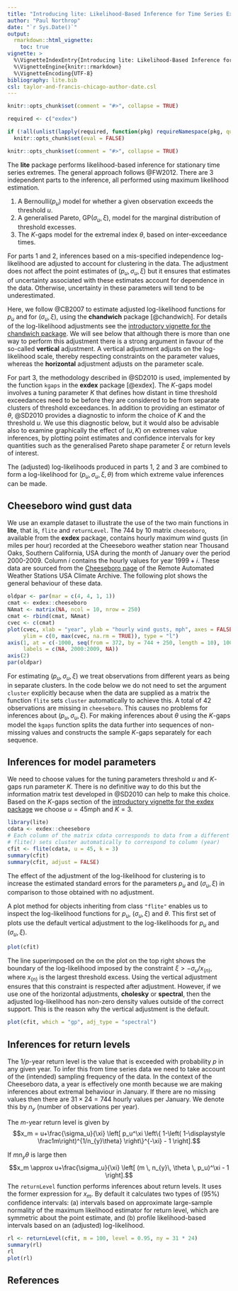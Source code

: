 ```yaml
---
title: "Introducing lite: Likelihood-Based Inference for Time Series Extremes"
author: "Paul Northrop"
date: "`r Sys.Date()`"
output: 
  rmarkdown::html_vignette:
    toc: true
vignette: >
  %\VignetteIndexEntry{Introducing lite: Likelihood-Based Inference for Time Series Extremes}
  %\VignetteEngine{knitr::rmarkdown}
  %\VignetteEncoding{UTF-8}
bibliography: lite.bib
csl: taylor-and-francis-chicago-author-date.csl
---
```


```r
knitr::opts_chunk$set(comment = "#>", collapse = TRUE)

required <- c("exdex")

if (!all(unlist(lapply(required, function(pkg) requireNamespace(pkg, quietly = TRUE)))))
  knitr::opts_chunk$set(eval = FALSE)
```

```r
knitr::opts_chunk$set(comment = "#>", collapse = TRUE)
```

The **lite** package performs likelihood-based inference for stationary time series extremes.  The general approach follows @FW2012. There are 3 independent parts to the inference, all performed using maximum likelihood estimation.

1. A Bernoulli$(p_u)$ model for whether a given observation exceeds the threshold $u$.
2. A generalised Pareto, GP$(\sigma_u, \xi)$, model for the marginal distribution of threshold excesses.
3. The $K$-gaps model for the extremal index $\theta$, based on inter-exceedance times.

For parts 1 and 2, inferences based on a mis-specified independence log-likelihood are adjusted to account for clustering in the data. The adjustment does not affect the point estimates of $(p_u, \sigma_u, \xi)$ but it ensures that estimates of uncertainty associated with these estimates account for dependence in the data.  Otherwise, uncertainty in these parameters will tend to be underestimated. 

Here, we follow @CB2007 to estimate adjusted log-likelihood functions for $p_u$ and for ($\sigma_u, \xi$), using the **chandwich** package [@chandwich].  For details of the log-likelihood adjustments see the [introductory vignette for the chandwich package](https://cran.r-project.org/package=chandwich).  We will see below that although there is more than one way to perform this adjustment there is a strong argument in favour of the so-called **vertical** adjustment.  A vertical adjustment adjusts on the log-likelihood scale, thereby respecting constraints on the parameter values, whereas the **horizontal** adjustment adjusts on the parameter scale.

For part 3, the methodology described in @SD2010 is used, implemented by the function `kgaps` in the **exdex** package [@exdex].  The $K$-gaps model involves a tuning parameter $K$ that defines how distant in time threshold exceedances need to be before they are considered to be from separate clusters of threshold exceedances. In addition to providing an estimator of $\theta$, @SD2010 provides a diagnostic to inform the choice of $K$ and the threshold $u$.  We use this diagnostic below, but it would also be advisable also to examine graphically the effect of $(u, K)$ on extremes value inferences, by plotting point estimates and confidence intervals for key quantities such as the generalised Pareto shape parameter $\xi$ or return levels of interest.

The (adjusted) log-likelihoods produced in parts 1, 2 and 3 are combined to form a log-likelihood for $(p_u, \sigma_u, \xi, \theta)$ from which extreme value inferences can be made.

## Cheeseboro wind gust data

We use an example dataset to illustrate the use of the two main functions in **lite**, that is, `flite` and `returnLevel`.  The 744 by 10 matrix `cheeseboro`, available from the **exdex** package, contains hourly maximum wind gusts (in miles per hour) recorded at the Cheeseboro weather station near Thousand Oaks, Southern California, USA during the month of January over the period 2000-2009.  Column $i$ contains the hourly values for year $1999+i$.  These data are sourced from the [Cheeseboro page](https://raws.dri.edu/cgi-bin/rawMAIN.pl?caCCHB) of the Remote Automated Weather Stations USA Climate Archive.  The following plot shows the general behaviour of these data. 

```r
oldpar <- par(mar = c(4, 4, 1, 1))
cmat <- exdex::cheeseboro
NAmat <- matrix(NA, ncol = 10, nrow = 250)
cmat <- rbind(cmat, NAmat)
cvec <- c(cmat)
plot(cvec, xlab = "year", ylab = "hourly wind gusts, mph", axes = FALSE,
     ylim = c(0, max(cvec, na.rm = TRUE)), type = "l")
axis(1, at = c(-1000, seq(from = 372, by = 744 + 250, length = 10), 100000), 
     labels = c(NA, 2000:2009, NA))
axis(2)
par(oldpar)
```

For estimating $(p_u, \sigma_u, \xi)$ we treat observations from different years as being in separate clusters.  In the code below we do not need to set the argument `cluster` explicitly because when the data are supplied as a matrix the function `flite` sets `cluster` automatically to achieve this.  A total of 42 observations are missing in `cheeseboro`. This causes no problems for inferences about $(p_u, \sigma_u, \xi)$.  For making inferences about $\theta$ using the $K$-gaps model the `kgaps` function splits the data further into sequences of non-missing values and constructs the sample $K$-gaps separately for each sequence.

## Inferences for model parameters

We need to choose values for the tuning parameters threshold $u$ and $K$-gaps run parameter $K$.  There is no definitive way to do this but the information matrix test developed in @SD2010 can help to make this choice.  Based on the $K$-gaps section of the [introductory vignette for the exdex package](https://cran.r-project.org/package=exdex) we choose $u = 45$mph and $K = 3$.

```r
library(lite)
cdata <- exdex::cheeseboro
# Each column of the matrix cdata corresponds to data from a different year
# flite() sets cluster automatically to correspond to column (year)
cfit <- flite(cdata, u = 45, k = 3)
summary(cfit)
summary(cfit, adjust = FALSE)
```

The effect of the adjustment of the log-likelihood for clustering is to increase the estimated standard errors for the parameters $p_u$ and $(\sigma_u, \xi)$ in comparison to those obtained with no adjustment.

A plot method for objects inheriting from class `"flite"` enables us to inspect the log-likelihood functions for $p_u$, $(\sigma_u, \xi)$ and $\theta$.  This first set of plots use the default vertical adjustment to the log-likelihoods for $p_u$ and $(\sigma_u, \xi)$.

```r
plot(cfit)
```

The line superimposed on the on the plot on the top right shows the boundary of the log-likelihood imposed by the constraint $\xi > -\sigma_u / x_{(n)}$, where $x_{(n)}$ is the largest threshold excess.  Using the vertical adjustment ensures that this constraint is respected after adjustment.  However, if we use one of the horizontal adjustments, **cholesky** or **spectral**, then the adjusted log-likelihood has non-zero density values outside of the correct support. This is the reason why the vertical adjustment is the default.

```r
plot(cfit, which = "gp", adj_type = "spectral")
```

## Inferences for return levels

The $1/p$-year return level is the value that is exceeded with probability $p$ in any given year.  To infer this from time series data we need to take account of the (intended) sampling frequency of the data.  In the context of the Cheeseboro data, a year is effectively one month because we are making inferences about extremal behaviour in January.  If there are no missing values then there are $31 \times 24 = 744$ hourly values per January.  We denote this by $n_y$ (number of observations per year).  

The $m$-year return level is given by 
$$x_m = u+\frac{\sigma_u}{\xi} \left[ p_u^\xi \left\{ 1-\left( 1-\displaystyle \frac1m\right)^{1/n_{y}\theta} \right\}^{-\xi} - 1 \right].$$

If $m n_y \theta$ is large then 
$$x_m \approx u+\frac{\sigma_u}{\xi} \left[ (m \, n_{y}\, \theta \, p_u)^\xi  -  1 \right].$$
The `returnLevel` function performs inferences about return levels.  It uses the former expression for $x_m$.  By default it calculates two types of (95\%) confidence intervals: (a) intervals based on approximate large-sample normality of the maximum likelihood estimator for return level, which are symmetric about the point estimate, and (b) profile likelihood-based intervals based on an (adjusted) log-likelihood.

```r
rl <- returnLevel(cfit, m = 100, level = 0.95, ny = 31 * 24)
summary(rl)
rl
plot(rl)
```

## References

<script type="text/x-mathjax-config">
   MathJax.Hub.Config({  "HTML-CSS": { minScaleAdjust: 125, availableFonts: [] }  });
</script>
